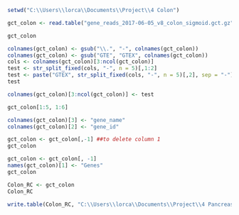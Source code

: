 
```{r}
setwd("C:\\Users\\lorca\\Documents\\Project\\4 Colon")
```

```{r}
gct_colon <- read.table("gene_reads_2017-06-05_v8_colon_sigmoid.gct.gz", header = TRUE, sep = "\t", skip = 2, stringsAsFactors = FALSE)
```


```{r}
gct_colon
```

```{r}
colnames(gct_colon) <- gsub("\\.", "-", colnames(gct_colon))
colnames(gct_colon) <- gsub("GTE", "GTEX", colnames(gct_colon))
cols <- colnames(gct_colon)[3:ncol(gct_colon)]
test <- str_split_fixed(cols, "-", n = 5)[,1:2]
test <- paste("GTEX", str_split_fixed(cols, "-", n = 5)[,2], sep = "-")
test
```

```{r}
colnames(gct_colon)[3:ncol(gct_colon)] <- test
```


```{r}
gct_colon[1:5, 1:6]
```


```{r}
colnames(gct_colon)[3] <- "gene_name"
colnames(gct_colon)[2] <- "gene_id"
```

```{r}
gct_colon <- gct_colon[,-1] ##to delete column 1
gct_colon
```


```{r}
gct_colon <- gct_colon[, -1]
names(gct_colon)[1] <- "Genes"
gct_colon
```



```{r}
Colon_RC <- gct_colon
Colon_RC
```




```{r}
write.table(Colon_RC, "C:\\Users\\lorca\\Documents\\Project\\4 Pancreas\\Colon_RC.txt", sep = "\t", quote = FALSE, row.names = FALSE)
```